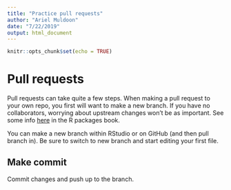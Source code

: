 ```yaml
---
title: "Practice pull requests"
author: "Ariel Muldoon"
date: "7/22/2019"
output: html_document
---
```


```r
knitr::opts_chunk$set(echo = TRUE)
```

# Pull requests
 
Pull requests can take quite a few steps.  When making a pull request to your own repo, you first will want to make a new branch.  If you have no collaborators, worrying about upstream changes won't be as important. See some info [here](http://r-pkgs.had.co.nz/git.html#git-pullreq) in the R packages book.

You can make a new branch within RStudio or on GitHub (and then pull branch in).  Be sure to switch to new branch and start editing your first file.

## Make commit

Commit changes and push up to the branch.
